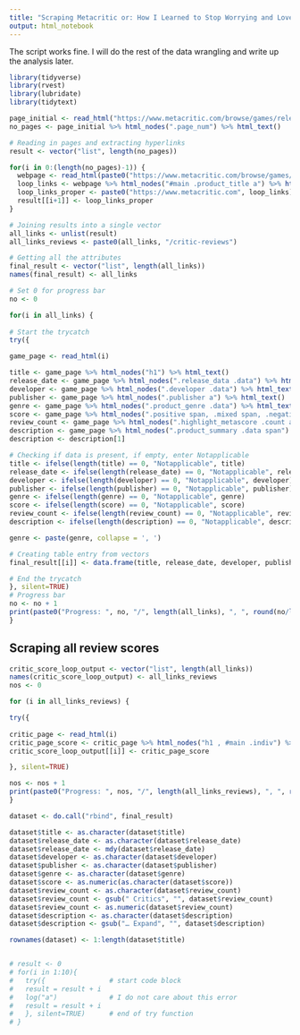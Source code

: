 ```yaml
---
title: "Scraping Metacritic or: How I Learned to Stop Worrying and Love Loops"
output: html_notebook
---
```

The script works fine. I will do the rest of the data wrangling and write up the analysis later.

```r
library(tidyverse)
library(rvest)
library(lubridate)
library(tidytext)
```

```r
page_initial <- read_html("https://www.metacritic.com/browse/games/release-date/available/ps4/metascore?page=0")
no_pages <- page_initial %>% html_nodes(".page_num") %>% html_text()
```

```r
# Reading in pages and extracting hyperlinks
result <- vector("list", length(no_pages))

for(i in 0:(length(no_pages)-1)) {
  webpage <- read_html(paste0("https://www.metacritic.com/browse/games/release-date/available/ps4/metascore?page=", i))
  loop_links <- webpage %>% html_nodes("#main .product_title a") %>% html_attr('href')
  loop_links_proper <- paste0("https://www.metacritic.com", loop_links)
  result[[i+1]] <- loop_links_proper
}

# Joining results into a single vector
all_links <- unlist(result)
all_links_reviews <- paste0(all_links, "/critic-reviews")
```

```r
# Getting all the attributes
final_result <- vector("list", length(all_links))
names(final_result) <- all_links

# Set 0 for progress bar
no <- 0

for(i in all_links) {
  
# Start the trycatch
try({    

game_page <- read_html(i)

title <- game_page %>% html_nodes("h1") %>% html_text()
release_date <- game_page %>% html_nodes(".release_data .data") %>% html_text()
developer <- game_page %>% html_nodes(".developer .data") %>% html_text()
publisher <- game_page %>% html_nodes(".publisher a") %>% html_text()
genre <- game_page %>% html_nodes(".product_genre .data") %>% html_text()
score <- game_page %>% html_nodes(".positive span, .mixed span, .negative span") %>% html_text()
review_count <- game_page %>% html_nodes(".highlight_metascore .count a") %>% html_text()
description <- game_page %>% html_nodes(".product_summary .data span") %>% html_text()
description <- description[1]

# Checking if data is present, if empty, enter Notapplicable
title <- ifelse(length(title) == 0, "Notapplicable", title)
release_date <- ifelse(length(release_date) == 0, "Notapplicable", release_date)
developer <- ifelse(length(developer) == 0, "Notapplicable", developer)
publisher <- ifelse(length(publisher) == 0, "Notapplicable", publisher)
genre <- ifelse(length(genre) == 0, "Notapplicable", genre)
score <- ifelse(length(score) == 0, "Notapplicable", score)
review_count <- ifelse(length(review_count) == 0, "Notapplicable", review_count)
description <- ifelse(length(description) == 0, "Notapplicable", description)

genre <- paste(genre, collapse = ', ')

# Creating table entry from vectors
final_result[[i]] <- data.frame(title, release_date, developer, publisher, genre, score, review_count, description)

# End the trycatch
}, silent=TRUE)
# Progress bar
no <- no + 1
print(paste0("Progress: ", no, "/", length(all_links), ", ", round(no/length(all_links)*100, 2), "%"))
}
```

## Scraping all review scores

```r
critic_score_loop_output <- vector("list", length(all_links))
names(critic_score_loop_output) <- all_links_reviews
nos <- 0

for (i in all_links_reviews) {

try({ 
   
critic_page <- read_html(i)
critic_page_score <- critic_page %>% html_nodes("h1 , #main .indiv") %>% html_text()
critic_score_loop_output[[i]] <- critic_page_score

}, silent=TRUE)

nos <- nos + 1
print(paste0("Progress: ", nos, "/", length(all_links_reviews), ", ", round(nos/length(all_links_reviews)*100, 2), "%"))
}
```

```r
dataset <- do.call("rbind", final_result)
```

```r
dataset$title <- as.character(dataset$title)
dataset$release_date <- as.character(dataset$release_date)
dataset$release_date <- mdy(dataset$release_date)
dataset$developer <- as.character(dataset$developer)
dataset$publisher <- as.character(dataset$publisher)
dataset$genre <- as.character(dataset$genre)
dataset$score <- as.numeric(as.character(dataset$score))
dataset$review_count <- as.character(dataset$review_count)
dataset$review_count <- gsub(" Critics", "", dataset$review_count)
dataset$review_count <- as.numeric(dataset$review_count)
dataset$description <- as.character(dataset$description)
dataset$description <- gsub("… Expand", "", dataset$description)

rownames(dataset) <- 1:length(dataset$title)
```

```r

```


```r
# result <- 0
# for(i in 1:10){
#   try({                # start code block
#   result = result + i
#   log("a")             # I do not care about this error
#   result = result + i
#   }, silent=TRUE)      # end of try function
# }
```


